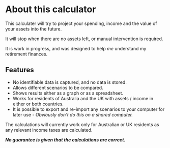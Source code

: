 
# About this calculator

This calculater will try to project your spending, income and the value of your assets into the future.

It will stop when there are no assets left, or manual intervention is required.

It is work in progress, and was designed to help _me_ understand my retirement finances.

## Features

- No identifiable data is captured, and no data is stored.
- Allows different scenarios to be compared.
- Shows results either as a graph or as a spreadsheet.
- Works for residents of Australia and the UK with assets / income in either or both countries.
- It is possible to export and re-import any scenarios to your computer for later use - _Obviously don't do this on a shared computer._

The calculations will currently work only for Australian or UK residents as any relevant income taxes are calculated.

_**No guarantee is given that the calculations are correct.**_
